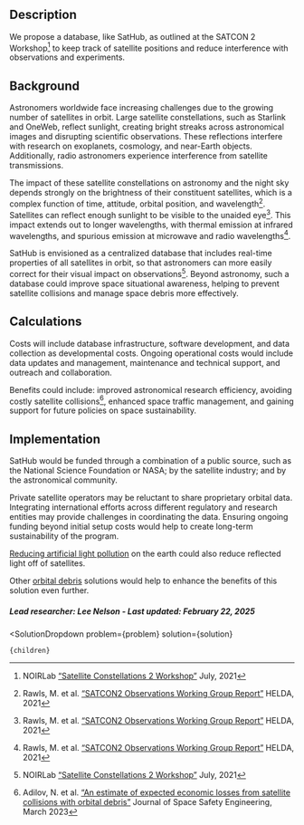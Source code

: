 

## Description
We propose a database, like SatHub, as outlined at the SATCON 2 Workshop[^”1”] to keep track of satellite positions and reduce interference with observations and experiments.

## Background
Astronomers worldwide face increasing challenges due to the growing number of satellites in orbit. Large satellite constellations, such as Starlink and OneWeb, reflect sunlight, creating bright streaks across astronomical images and disrupting scientific observations. These reflections interfere with research on exoplanets, cosmology, and near-Earth objects. Additionally, radio astronomers experience interference from satellite transmissions.

The impact of these satellite constellations on astronomy and the night sky depends strongly on the brightness of their constituent satellites, which is a complex function of time, attitude, orbital position, and wavelength[^”2”]. Satellites can reflect enough sunlight to be visible to the unaided eye[^”2”].  This impact extends out to longer wavelengths, with thermal emission at infrared wavelengths, and spurious emission at microwave and radio wavelengths[^”2”].

SatHub is envisioned as a centralized database that includes real-time properties of all satellites in orbit, so that astronomers can more easily correct for their visual impact on observations[^”1”]. Beyond astronomy, such a database could improve space situational awareness, helping to prevent satellite collisions and manage space debris more effectively.

## Calculations
Costs will include database infrastructure, software development, and data collection as developmental costs. Ongoing operational costs would include data updates and management, maintenance and technical support, and outreach and collaboration.

Benefits could include: improved astronomical research efficiency, avoiding costly satellite collisions[^”3”], enhanced space traffic management, and gaining support for future policies on space sustainability.


## Implementation
SatHub would be funded through a combination of a public source, such as the National Science Foundation or NASA; by the satellite industry; and by the astronomical community.

Private satellite operators may be reluctant to share proprietary orbital data. Integrating international efforts across different regulatory and research entities may provide challenges in coordinating the data. Ensuring ongoing funding beyond initial setup costs would help to create long-term sustainability of the program.

[Reducing artificial light pollution](https://urban-cruise-ship.vercel.app/cities/cities_energy_and_pollution/light#light-pollution-led) on the earth could also reduce reflected light off of satellites.

Other [orbital debris]( https://www.urbancruiseship.org/space/ethics/orbital_debris) solutions would help to enhance the benefits of this solution even further.

##### Lead researcher: Lee Nelson - Last updated: February 22, 2025

[^”1”]: NOIRLab [“Satellite Constellations 2 Workshop”](https://noirlab.edu/satcon2) July, 2021

[^”2”]: Rawls, M. et al. [“SATCON2 Observations Working Group Report”](https://helda.helsinki.fi/bitstream/handle/10138/338522/report.pdf) HELDA, 2021

[^”3”]: Adilov, N. et al. [“An estimate of expected economic losses from satellite collisions with orbital debris”]( https://doi.org/10.1016/j.jsse.2023.01.002) Journal of Space Safety Engineering, March 2023


  <SolutionDropdown 
    problem={problem} 
    solution={solution}
  >
    {children}
  </SolutionDropdown>